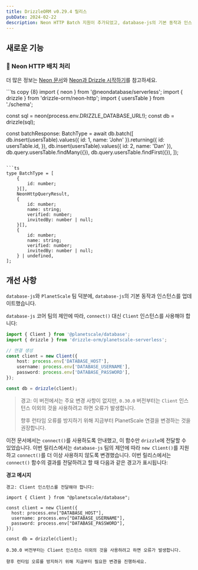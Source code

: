 ```yaml
---
title: DrizzleORM v0.29.4 릴리스
pubDate: 2024-02-22
description: Neon HTTP Batch 지원이 추가되었고, database-js의 기본 동작과 인스턴스가 업데이트되었습니다.
---
```


## 새로운 기능

### 🎉 Neon HTTP 배치 처리

더 많은 정보는 [Neon 문서](https://neon.tech/docs/serverless/serverless-driver#issue-multiple-queries-with-the-transaction-function)와 [Neon과 Drizzle 시작하기](/docs/get-started-postgresql#neon)를 참고하세요.

<Section>
```ts copy {8}
import { neon } from '@neondatabase/serverless';
import { drizzle } from 'drizzle-orm/neon-http';
import { usersTable } from './schema';

const sql = neon(process.env.DRIZZLE_DATABASE_URL!);
const db = drizzle(sql);

const batchResponse: BatchType = await db.batch([
	db.insert(usersTable).values({ id: 1, name: 'John' }).returning({
		id: usersTable.id,
	}),
	db.insert(usersTable).values({ id: 2, name: 'Dan' }),
	db.query.usersTable.findMany({}),
	db.query.usersTable.findFirst({}),
]);
```

```ts
type BatchType = [
	{
		id: number;
	}[],
	NeonHttpQueryResult,
	{
		id: number;
		name: string;
		verified: number;
		invitedBy: number | null;
	}[],
	{
		id: number;
		name: string;
		verified: number;
		invitedBy: number | null;
	} | undefined,
];
```
</Section>


## 개선 사항

`database-js`와 `PlanetScale` 팀 덕분에, `database-js`의 기본 동작과 인스턴스를 업데이트했습니다.

`database-js` 코어 팀의 제안에 따라, `connect()` 대신 `Client` 인스턴스를 사용해야 합니다:

```ts copy {1,5}
import { Client } from '@planetscale/database';
import { drizzle } from 'drizzle-orm/planetscale-serverless';

// 연결 생성
const client = new Client({
	host: process.env['DATABASE_HOST'],
	username: process.env['DATABASE_USERNAME'],
	password: process.env['DATABASE_PASSWORD'],
});

const db = drizzle(client);
```

> 경고: 이 버전에서는 주요 변경 사항이 없지만, `0.30.0` 버전부터는 `Client` 인스턴스 이외의 것을 사용하려고 하면 오류가 발생합니다.
>
> 향후 런타임 오류를 방지하기 위해 지금부터 PlanetScale 연결을 변경하는 것을 권장합니다.

이전 문서에서는 `connect()`를 사용하도록 안내했고, 이 함수만 `drizzle`에 전달할 수 있었습니다. 이번 릴리스에서는 `database-js` 팀의 제안에 따라 `new Client()`를 지원하고 `connect()`를 더 이상 사용하지 않도록 변경했습니다. 이번 릴리스에서는 `connect()` 함수의 결과를 전달하려고 할 때 다음과 같은 경고가 표시됩니다:

**경고 메시지**

```mdx
경고: Client 인스턴스를 전달해야 합니다:

import { Client } from "@planetscale/database";

const client = new Client({
  host: process.env["DATABASE_HOST"],
  username: process.env["DATABASE_USERNAME"],
  password: process.env["DATABASE_PASSWORD"],
});

const db = drizzle(client);

0.30.0 버전부터는 Client 인스턴스 이외의 것을 사용하려고 하면 오류가 발생합니다.

향후 런타임 오류를 방지하기 위해 지금부터 필요한 변경을 진행하세요.
```


